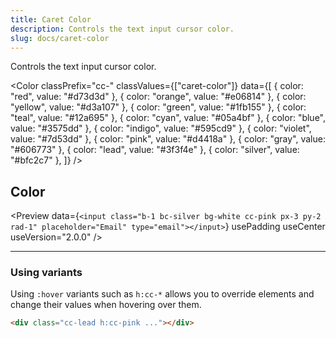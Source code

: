 ```yaml
---
title: Caret Color
description: Controls the text input cursor color.
slug: docs/caret-color
---
```


Controls the text input cursor color.

<Color
  classPrefix="cc-"
  classValues={["caret-color"]}
  data={[
    { color: "red", value: "#d73d3d" },
    { color: "orange", value: "#e06814" },
    { color: "yellow", value: "#d3a107" },
    { color: "green", value: "#1fb155" },
    { color: "teal", value: "#12a695" },
    { color: "cyan", value: "#05a4bf" },
    { color: "blue", value: "#3575dd" },
    { color: "indigo", value: "#595cd9" },
    { color: "violet", value: "#7d53dd" },
    { color: "pink", value: "#d4418a" },
    { color: "gray", value: "#606773" },
    { color: "lead", value: "#3f3f4e" },
    { color: "silver", value: "#bfc2c7" },
  ]}
/>

## Color

<Preview
  data={`<input class="b-1 bc-silver bg-white cc-pink px-3 py-2 rad-1" placeholder="Email" type="email"></input>`}
  usePadding
  useCenter
  useVersion="2.0.0"
/>

---

### Using variants

Using `:hover` variants such as `h:cc-*` allows you to override elements and change their values when hovering over them.

```html "h:cc-pink
<div class="cc-lead h:cc-pink ..."></div>
```
